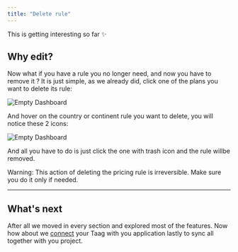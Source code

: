 ```yaml
---
title: "Delete rule"
---
```


This is getting interesting so far ✨

## Why edit?

Now what if you have a rule you no longer need, and now you have to remove it ? It is just simple, as we already did, click one of the plans you want to delete its rule:

![Empty Dashboard](/imgs/plans-page.png)

And hover on the country or continent rule you want to delete, you will notice these 2 icons:

![Empty Dashboard](/imgs/rules-option.png)

And all you have to do is just click the one with trash icon and the rule willbe removed.

<Warning> Warning: This action of deleting the pricing rule is irreversible. Make sure you do it only if needed.</Warning>

---

## What's next
After all we moved in every section and explored most of the features. Now how about we [connect](../integration/connect) your Taag with you application lastly to sync all together with you project.